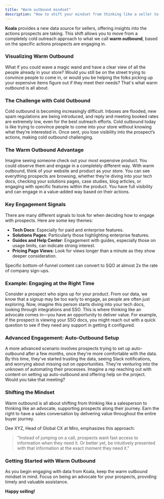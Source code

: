 ```yaml
---
title: "Warm outbound mindset"
description: "How to shift your mindset from thinking like a seller to an advocate"
---
```


**Koala** provides a new data source for sellers, offering insights into the actions prospects are taking. This shift allows you to move from a completely cold outreach approach to what we call **warm outbound**, based on the specific actions prospects are engaging in.

### Visualizing Warm Outbound

What if you could wave a magic wand and have a clear view of all the people already in your store? Would you still be on the street trying to convince people to come in, or would you be helping the folks picking up your expensive items figure out if they meet their needs? That's what warm outbound is all about.

### The Challenge with Cold Outbound

Cold outbound is becoming increasingly difficult. Inboxes are flooded, new spam regulations are being introduced, and reply and meeting booked rates are extremely low, even for the best outreach efforts. Cold outbound today is like trying to convince people to come into your store without knowing what they’re interested in. Once sent, you lose visibility into the prospect’s actions, making cold outbound challenging.

### The Warm Outbound Advantage

Imagine seeing someone check out your most expensive product. You could observe them and engage in a completely different way. With warm outbound, think of your website and product as your store. You can see everything prospects are browsing, whether they’re diving into your tech docs, checking your solutions pages, case studies, blog articles, or engaging with specific features within the product. You have full visibility and can engage in a value-added way based on their actions.

### Key Engagement Signals

There are many different signals to look for when deciding how to engage with prospects. Here are some key themes:

- **Tech Docs**: Especially for paid and enterprise features.
- **Solutions Pages**: Particularly those highlighting enterprise features.
- **Guides and Help Center**: Engagement with guides, especially those on usage limits, can indicate strong interest.
- **Pricing Page Views**: Look for views longer than a minute as they show deeper consideration.

Specific bottom-of-funnel content can convert to SQO at almost 2x the rate of company sign-ups.

### Example: Engaging at the Right Time

Consider a prospect who signs up for your product. From our data, we know that a signup may be too early to engage, as people are often just exploring. Now, imagine this person starts diving into your tech docs, looking through integrations and SSO. This is where thinking like an advocate comes in—you have an opportunity to deliver value. For example, if the prospect is viewing your SSO docs, you might reach out with a quick question to see if they need any support in getting it configured.

### Advanced Engagement: Auto-Outbound Setup

A more advanced scenario involves prospects trying to set up auto-outbound after a few months, once they're more comfortable with the data. By this time, they've started trusting the data, seeing Slack notifications, and worrying about missing out on opportunities. They're venturing into the unknown of automating their processes. Imagine a rep reaching out with content on setting up auto-outbound and offering help on the project. Would you take that meeting?

### Shifting the Mindset

Warm outbound is all about shifting from thinking like a salesperson to thinking like an advocate, supporting prospects along their journey. Earn the right to have a sales conversation by delivering value throughout the entire buyer journey.

Dee XYZ, Head of Global CX at Miro, emphasizes this approach: 

> "Instead of jumping on a call, prospects want fast access to information when they need it. Or better yet, be intuitively presented with that information at the exact moment they need it."

### Getting Started with Warm Outbound

As you begin engaging with data from Koala, keep the warm outbound mindset in mind. Focus on being an advocate for your prospects, providing timely and valuable assistance.

**Happy selling!**







